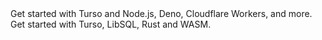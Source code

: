 <CardGroup cols={2}>
  <Card title="TypeScript / JS" icon="js" href="/sdk/ts/quickstart">
    Get started with Turso and Node.js, Deno, Cloudflare Workers, and more.
  </Card>
  <Card title="Rust" icon="rust" href="/sdk/rust/quickstart">
    Get started with Turso, LibSQL, Rust and WASM.
  </Card>
</CardGroup>
